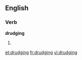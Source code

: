 
==English==

===Verb===
'''drudging'''

# {{present participle of|drudge}}

[[et:drudging]]
[[fr:drudging]]
[[vi:drudging]]